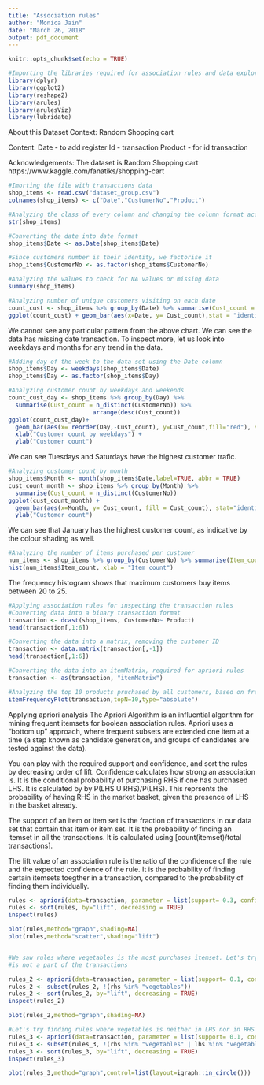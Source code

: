 ---
title: "Association rules"
author: "Monica Jain"
date: "March 26, 2018"
output: pdf_document
---

```{r setup, include=FALSE}
knitr::opts_chunk$set(echo = TRUE)

#Importing the libraries required for association rules and data exploration
library(dplyr)
library(ggplot2)
library(reshape2)
library(arules)
library(arulesViz)
library(lubridate)

```


About this Dataset
Context:
Random Shopping cart

Content:
Date    - to add register
Id      - transaction
Product - for id transaction

Acknowledgements:
The dataset is Random Shopping cart https://www.kaggle.com/fanatiks/shopping-cart


```{r}

#Imorting the file with transactions data
shop_items <- read.csv("dataset_group.csv")
colnames(shop_items) <- c("Date","CustomerNo","Product")

#Analyzing the class of every column and changing the column format accordingly
str(shop_items)

#Converting the date into date format
shop_items$Date <- as.Date(shop_items$Date)

#Since customers number is their identity, we factorise it
shop_items$CustomerNo <- as.factor(shop_items$CustomerNo)

#Analyzing the values to check for NA values or missing data
summary(shop_items)

#Analyzing number of unique customers visiting on each date
count_cust <- shop_items %>% group_by(Date) %>% summarise(Cust_count = n_distinct(CustomerNo))
ggplot(count_cust) + geom_bar(aes(x=Date, y= Cust_count),stat = "identity")

```

We cannot see any particular pattern from the above chart. We can see the data has missing date transaction.
To inspect more, let us look into weekdays and months for any trend in the data.

```{r}

#Adding day of the week to the data set using the Date column
shop_items$Day <- weekdays(shop_items$Date)
shop_items$Day <- as.factor(shop_items$Day)

#Analyzing customer count by weekdays and weekends
count_cust_day <- shop_items %>% group_by(Day) %>% 
  summarise(Cust_count = n_distinct(CustomerNo)) %>%      
                        arrange(desc(Cust_count))
ggplot(count_cust_day)+ 
  geom_bar(aes(x= reorder(Day,-Cust_count), y=Cust_count,fill="red"), stat="identity") +
  xlab("Customer count by weekdays") +
  ylab("Customer count")

```

We can see Tuesdays and Saturdays have the highest customer trafic.

```{r}

#Analyzing customer count by month
shop_items$Month <- month(shop_items$Date,label=TRUE, abbr = TRUE)
cust_count_month <- shop_items %>% group_by(Month) %>% 
  summarise(Cust_count = n_distinct(CustomerNo))
ggplot(cust_count_month) + 
  geom_bar(aes(x=Month, y= Cust_count, fill = Cust_count), stat="identity") +
  ylab("Customer count")
```

We can see that January has the highest customer count, as indicative by the colour shading as well.

```{r}

#Analyzing the number of items purchased per customer
num_items <- shop_items %>% group_by(CustomerNo) %>% summarise(Item_count = n())
hist(num_items$Item_count, xlab = "Item count")

```

The frequency histogram shows that maximum customers buy items between 20 to 25.

```{r}

#Applying association rules for inspecting the transaction rules
#Converting data into a binary transaction format
transaction <- dcast(shop_items, CustomerNo~ Product)
head(transaction[,1:6])

#Converting the data into a matrix, removing the customer ID
transaction <- data.matrix(transaction[,-1])
head(transaction[,1:6])

#Converting the data into an itemMatrix, required for apriori rules
transaction <- as(transaction, "itemMatrix")

#Analyzing the top 10 products pruchased by all customers, based on frequency
itemFrequencyPlot(transaction,topN=10,type="absolute")
```

Applying apriori analysis
The Apriori Algorithm is an influential algorithm for mining frequent itemsets for boolean association rules.
Apriori uses a "bottom up" approach, where frequent subsets are extended one item at a time (a step known as candidate generation, and groups of candidates are tested against the data).

You can play with the required support and confidence, and sort the rules by decreasing order of lift.
Confidence calculates how strong an association is. It is the conditional probability of purchasing RHS if one has purchased LHS. It is calculated by by P(LHS U RHS)/P(LHS). This reprsents the probability of having RHS in the market basket, given the presence of LHS in the basket already.

The support of an item or item set is the fraction of transactions in our data set that contain that item or item set. It is the probability of finding an itemset in all the transactions. It is calculated using [count(itemset)/total transactions].

The lift value of an association rule is the ratio of the confidence of the rule and the expected confidence of the rule. It is the probability of finding certain itemsets toegther in a transaction, compared to the probability of finding them individually.

```{r}

rules <- apriori(data=transaction, parameter = list(support= 0.3, confidence= 0.7))
rules <- sort(rules, by="lift", decreasing = TRUE)
inspect(rules)

plot(rules,method="graph",shading=NA)
plot(rules,method="scatter",shading="lift")


#We saw rules where vegetables is the most purchases itemset. Let's try to inspect rules where vegetables 
#is not a part of the transactions

rules_2 <- apriori(data=transaction, parameter = list(support= 0.1, confidence= 0.5))
rules_2 <- subset(rules_2, !(rhs %in% "vegetables"))
rules_2 <- sort(rules_2, by="lift", decreasing = TRUE)
inspect(rules_2)

plot(rules_2,method="graph",shading=NA)

#Let's try finding rules where vegetables is neither in LHS nor in RHS
rules_3 <- apriori(data=transaction, parameter = list(support= 0.1, confidence= 0.5))
rules_3 <- subset(rules_3, !(rhs %in% "vegetables" | lhs %in% "vegetables"))
rules_3 <- sort(rules_3, by="lift", decreasing = TRUE)
inspect(rules_3)

plot(rules_3,method="graph",control=list(layout=igraph::in_circle()))
```

